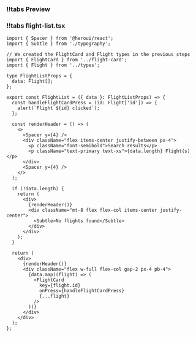
<CodeWithTabs sectionName="flight-list">

### !!tabs Preview

<FlightListPreview/>

### !!tabs flight-list.tsx

```tsx
import { Spacer } from '@heroui/react';
import { Subtle } from './typography';

// We created the FlightCard and Flight types in the previous steps
import { FlightCard } from '../flight-card';
import { Flight } from '../types';

type FlightListProps = {
  data: Flight[];
};

export const FlightList = ({ data }: FlightListProps) => {
  const handleFlightCardPress = (id: Flight['id']) => {
    alert(`Flight ${id} clicked`);
  };

  const renderHeader = () => (
    <>
      <Spacer y={4} />
      <div className="flex items-center justify-between px-4">
        <p className="font-semibold">Search results</p>
        <p className="text-primary text-xs">{data.length} Flight(s)</p>
      </div>
      <Spacer y={4} />
    </>
  );

  if (!data.length) {
    return (
      <div>
        {renderHeader()}
        <div className="mt-8 flex flex-col items-center justify-center">
          <Subtle>No flights found</Subtle>
        </div>
      </div>
    );
  }

  return (
    <div>
      {renderHeader()}
      <div className="flex w-full flex-col gap-2 px-4 pb-4">
        {data.map((flight) => (
          <FlightCard
            key={flight.id}
            onPress={handleFlightCardPress}
            {...flight}
          />
        ))}
      </div>
    </div>
  );
};

```

</CodeWithTabs>

